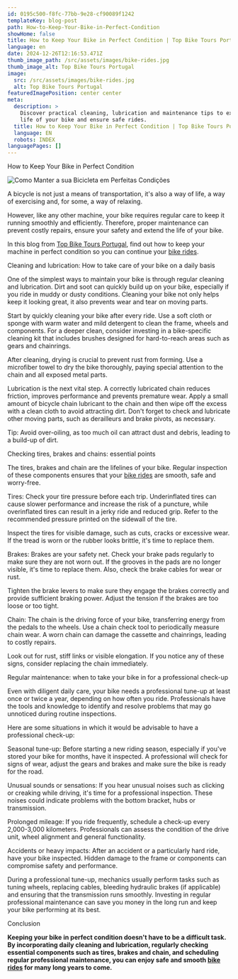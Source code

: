 ```yaml
---
id: 0195c500-f8fc-77bb-9e28-cf90089f1242
templateKey: blog-post
path: How-to-Keep-Your-Bike-in-Perfect-Condition
showHome: false
title: How to Keep Your Bike in Perfect Condition | Top Bike Tours Portugal
language: en
date: 2024-12-26T12:16:53.471Z
thumb_image_path: /src/assets/images/bike-rides.jpg
thumb_image_alt: Top Bike Tours Portugal
image:
  src: /src/assets/images/bike-rides.jpg
  alt: Top Bike Tours Portugal
featuredImagePosition: center center
meta:
  description: >
    Discover practical cleaning, lubrication and maintenance tips to extend the
    life of your bike and ensure safe rides.
  title: How to Keep Your Bike in Perfect Condition | Top Bike Tours Portugal
  language: EN
  robots: INDEX
languagePages: []
---
```


How to Keep Your Bike in Perfect Condition

![Como Manter a sua Bicicleta em Perfeitas Condições](https://lh7-rt.googleusercontent.com/docsz/AD_4nXdj0e3jOW_L2YCc2WiiHczAhNdZvsoDhLe85M0uIeY4BMqEuqkzwP8l47xjjqLzP7OtXeAlA15vxYTAD3fTeW5WxRVS8B6Fzle4zGt4495gF1H8DE6dpJF41C7iihVjeoGU5b95NZ9GC5kBA9ihPw?key=dvrdRjnCMZ9yAf_Pu7kdL4T6)

A bicycle is not just a means of transportation, it's also a way of life, a way
of exercising and, for some, a way of relaxing. 

However, like any other machine, your bike requires regular care to keep it
running smoothly and efficiently. Therefore, proper maintenance can prevent
costly repairs, ensure your safety and extend the life of your bike. 

In this blog from [Top Bike Tours Portugal](https://topbiketoursportugal.com/),
find out how to keep your machine in perfect condition so you can continue your
[bike rides](https://topbiketoursportugal.com/). 

Cleaning and lubrication: How to take care of your bike on a daily basis

One of the simplest ways to maintain your bike is through regular cleaning and
lubrication. Dirt and soot can quickly build up on your bike, especially if you
ride in muddy or dusty conditions. Cleaning your bike not only helps keep it
looking great, it also prevents wear and tear on moving parts.

Start by quickly cleaning your bike after every ride. Use a soft cloth or sponge
with warm water and mild detergent to clean the frame, wheels and components.
For a deeper clean, consider investing in a bike-specific cleaning kit that
includes brushes designed for hard-to-reach areas such as gears and chainrings.

After cleaning, drying is crucial to prevent rust from forming. Use a microfiber
towel to dry the bike thoroughly, paying special attention to the chain and all
exposed metal parts.

Lubrication is the next vital step. A correctly lubricated chain reduces
friction, improves performance and prevents premature wear. Apply a small amount
of bicycle chain lubricant to the chain and then wipe off the excess with a
clean cloth to avoid attracting dirt. Don't forget to check and lubricate other
moving parts, such as derailleurs and brake pivots, as necessary.

Tip: Avoid over-oiling, as too much oil can attract dust and debris, leading to
a build-up of dirt.

Checking tires, brakes and chains: essential points

The tires, brakes and chain are the lifelines of your bike. Regular inspection
of these components ensures that your
[bike rides](https://topbiketoursportugal.com/) are smooth, safe and worry-free.

Tires: Check your tire pressure before each trip. Underinflated tires can cause
slower performance and increase the risk of a puncture, while overinflated tires
can result in a jerky ride and reduced grip. Refer to the recommended pressure
printed on the sidewall of the tire.

Inspect the tires for visible damage, such as cuts, cracks or excessive wear. If
the tread is worn or the rubber looks brittle, it's time to replace them.

Brakes: Brakes are your safety net. Check your brake pads regularly to make sure
they are not worn out. If the grooves in the pads are no longer visible, it's
time to replace them. Also, check the brake cables for wear or rust.

Tighten the brake levers to make sure they engage the brakes correctly and
provide sufficient braking power. Adjust the tension if the brakes are too loose
or too tight.

Chain: The chain is the driving force of your bike, transferring energy from the
pedals to the wheels. Use a chain check tool to periodically measure chain wear.
A worn chain can damage the cassette and chainrings, leading to costly repairs.

Look out for rust, stiff links or visible elongation. If you notice any of these
signs, consider replacing the chain immediately.

Regular maintenance: when to take your bike in for a professional check-up

Even with diligent daily care, your bike needs a professional tune-up at least
once or twice a year, depending on how often you ride. Professionals have the
tools and knowledge to identify and resolve problems that may go unnoticed
during routine inspections.

Here are some situations in which it would be advisable to have a professional
check-up:

Seasonal tune-up: Before starting a new riding season, especially if you've
stored your bike for months, have it inspected. A professional will check for
signs of wear, adjust the gears and brakes and make sure the bike is ready for
the road.

Unusual sounds or sensations: If you hear unusual noises such as clicking or
creaking while driving, it's time for a professional inspection. These noises
could indicate problems with the bottom bracket, hubs or transmission.

Prolonged mileage: If you ride frequently, schedule a check-up every 2,000-3,000
kilometers. Professionals can assess the condition of the drive unit, wheel
alignment and general functionality.

Accidents or heavy impacts: After an accident or a particularly hard ride, have
your bike inspected. Hidden damage to the frame or components can compromise
safety and performance.

During a professional tune-up, mechanics usually perform tasks such as tuning
wheels, replacing cables, bleeding hydraulic brakes (if applicable) and ensuring
that the transmission runs smoothly. Investing in regular professional
maintenance can save you money in the long run and keep your bike performing at
its best.

Conclusion

**Keeping your bike in perfect condition doesn't have to be a difficult task. By
incorporating daily cleaning and lubrication, regularly checking essential
components such as tires, brakes and chain, and scheduling regular professional
maintenance, you can enjoy safe and smooth
[bike rides](https://topbiketoursportugal.com/blog/) for many long years to
come.**
